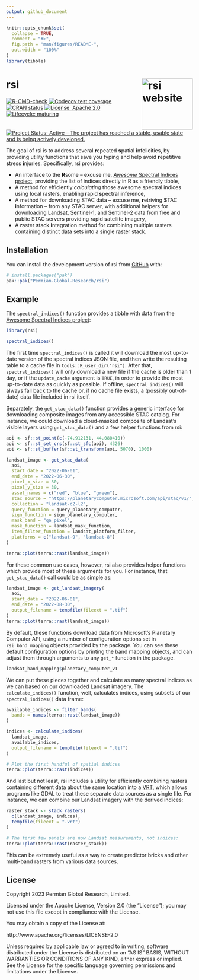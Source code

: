 ```yaml
---
output: github_document
---
```


<!-- README.md is generated from README.Rmd. Please edit that file -->

```r
knitr::opts_chunk$set(
  collapse = TRUE,
  comment = "#>",
  fig.path = "man/figures/README-",
  out.width = "100%"
)
library(tibble)
```

# rsi <a href="https://permian-global-research.github.io/rsi/"><img src="man/figures/logo.png" align="right" height="138" alt="rsi website" /></a>

<!-- badges: start -->
[![R-CMD-check](https://github.com/Permian-Global-Research/rsi/actions/workflows/R-CMD-check.yaml/badge.svg)](https://github.com/Permian-Global-Research/rsi/actions/workflows/R-CMD-check.yaml)
[![Codecov test coverage](https://codecov.io/gh/Permian-Global-Research/rsi/branch/main/graph/badge.svg)](https://app.codecov.io/gh/Permian-Global-Research/rsi?branch=main)
[![CRAN status](https://www.r-pkg.org/badges/version/rsi)](https://CRAN.R-project.org/package=rsi)
[![License: Apache 2.0](https://img.shields.io/badge/License-Apache_2.0-blue.svg)](https://opensource.org/licenses/Apache-2.0)
[![Lifecycle: maturing](https://img.shields.io/badge/lifecycle-maturing-blue.svg)](https://lifecycle.r-lib.org/articles/stages.html#maturing)
[![Project Status: Active – The project has reached a stable, usable state and is being actively developed.](https://www.repostatus.org/badges/latest/active.svg)](https://www.repostatus.org/#active)
<!-- badges: end -->

The goal of rsi is to address several **r**epeated **s**patial **i**nfelicities, by providing utility functions that save you typing and help avoid **r**epetitive **s**tress **i**njuries. Specifically, rsi provides:

+ An interface to the **R**some -- excuse me, [_Awesome_ Spectral Indices project](https://github.com/awesome-spectral-indices/awesome-spectral-indices), providing the list of indices directly in R as a friendly tibble,
+ A method for efficiently _calculating_ those awesome spectral indices using local rasters, enabling **r**apid **s**pectral **i**nference,
+ A method for downloading STAC data -- excuse me, **r**etriving **S**TAC **i**nformation -- from any STAC server, with additional helpers for downloading Landsat, Sentinel-1, and Sentinel-2 data from free and public STAC servers providing **r**apid **s**atellite **i**magery, 
+ A **r**aster **s**tack **i**ntegration method for combining multiple rasters containing distinct data sets into a single raster stack.

## Installation

You can install the development version of rsi from [GitHub](https://github.com/) with:

``` r
# install.packages("pak")
pak::pak("Permian-Global-Research/rsi")
```

## Example

The `spectral_indices()` function provides a tibble with data from the [Awesome Spectral Indices project](https://github.com/awesome-spectral-indices/awesome-spectral-indices):

```r
library(rsi)

spectral_indices()
```

The first time `spectral_indices()` is called it will download the most up-to-date version of the spectral indices JSON file, and then write the resulting table to a cache file in `tools::R_user_dir("rsi")`. After that, `spectral_indices()` will only download a new file if the cache is older than 1 day, or if the `update_cache` argument is `TRUE`, in order to provide the most up-to-date data as quickly as possible. If offline, `spectral_indices()` will always fall back to the cache or, if no cache file exists, a (possibly out-of-date) data file included in rsi itself.

Separately, the `get_stac_data()` function provides a generic interface for downloading composite images from any accessible STAC catalog. For instance, we could download a cloud-masked composite of Landsat's visible layers using `get_stac_data()` and a few helper functions from rsi:

```r
aoi <- sf::st_point(c(-74.912131, 44.080410))
aoi <- sf::st_set_crs(sf::st_sfc(aoi), 4326)
aoi <- sf::st_buffer(sf::st_transform(aoi, 5070), 1000)

landsat_image <- get_stac_data(
  aoi,
  start_date = "2022-06-01",
  end_date = "2022-06-30",
  pixel_x_size = 30,
  pixel_y_size = 30,
  asset_names = c("red", "blue", "green"),
  stac_source = "https://planetarycomputer.microsoft.com/api/stac/v1/",
  collection = "landsat-c2-l2",
  query_function = query_planetary_computer,
  sign_function = sign_planetary_computer,
  mask_band = "qa_pixel",
  mask_function = landsat_mask_function,
  item_filter_function = landsat_platform_filter,
  platforms = c("landsat-9", "landsat-8")
)

terra::plot(terra::rast(landsat_image))
```

For these common use cases, however, rsi also provides helper functions which
provide most of these arguments for you. For instance, that `get_stac_data()`
call could be as simple as:

```r
landsat_image <- get_landsat_imagery(
  aoi,
  start_date = "2022-06-01",
  end_date = "2022-08-30",
  output_filename = tempfile(fileext = ".tif")
)
terra::plot(terra::rast(landsat_image))
```

By default, these functions download data from Microsoft's Planetary Computer
API, using a number of configuration options set in `rsi_band_mapping` objects
provided by the package. You can see these default configuration options by 
printing the band mapping objects, and can adjust them through arguments
to any `get_*` function in the package.

```r
landsat_band_mapping$planetary_computer_v1
```

We can put these pieces together and calculate as many spectral indices as we can based on our downloaded Landsat imagery. The `calculate_indices()` function, well, calculates indices, using subsets of our `spectral_indices()` data frame:

```r
available_indices <- filter_bands(
  bands = names(terra::rast(landsat_image))
)

indices <- calculate_indices(
  landsat_image,
  available_indices,
  output_filename = tempfile(fileext = ".tif")
)

# Plot the first handful of spatial indices
terra::plot(terra::rast(indices))
```

And last but not least, rsi includes a utility for efficiently combining rasters containing different data about the same location into a [VRT](https://gdal.org/drivers/raster/vrt.html), which allows programs like GDAL to treat these separate data sources as a single file. For instance, we can combine our Landsat imagery with the derived indices:

```r
raster_stack <- stack_rasters(
  c(landsat_image, indices),
  tempfile(fileext = ".vrt")
)

# The first few panels are now Landsat measurements, not indices:
terra::plot(terra::rast(raster_stack))
```

This can be extremely useful as a way to create predictor bricks and other multi-band rasters from various data sources.

## License

Copyright 2023 Permian Global Research, Limited.

Licensed under the Apache License, Version 2.0 (the "License"); you may not use this file except in compliance with the License. 

You may obtain a copy of the License at:

http://www.apache.org/licenses/LICENSE-2.0

Unless required by applicable law or agreed to in writing, software distributed under the License is distributed on an "AS IS" BASIS, WITHOUT WARRANTIES OR CONDITIONS OF ANY KIND, either express or implied. See the License for the specific language governing permissions and limitations under the License.
